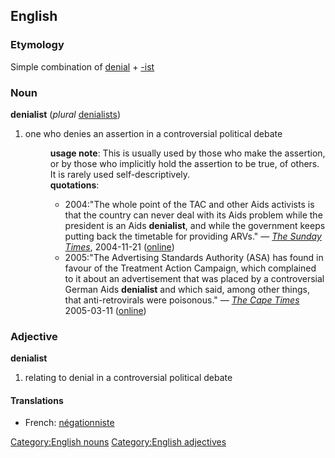 == English ==
=== Etymology ===
Simple combination of [[denial]] + [[-ist]]
=== Noun ===
[[Category:English nouns]]
'''denialist''' (''plural'' [[denialists]])
# one who denies an assertion in a controversial political debate
#:'''usage note''': This is usually used by those who make the assertion, or by those who implicitly hold the assertion to be true, of others.  It is rarely used self-descriptively.
#:'''quotations''':
#:*2004:"The whole point of the TAC and other Aids activists is that the country can never deal with its Aids problem while the president is an Aids '''denialist''', and while the government keeps putting back the timetable for providing ARVs." &mdash; ''[[w:The Sunday Times|The Sunday Times]]'', 2004-11-21 ([http://www.timesonline.co.uk/article/0,,2092-1367503,00.html online])
#:*2005:"The Advertising Standards Authority (ASA) has found in favour of the Treatment Action Campaign, which complained to it about an advertisement that was placed by a controversial German Aids '''denialist''' and which said, among other things, that anti-retrovirals were poisonous." &mdash; ''[[w:The Cape Times|The Cape Times]]'' 2005-03-11 ([http://www.capetimes.co.za/index.php?fSectionId=271&fArticleId=2443028 online])
=== Adjective ===
[[Category:English adjectives]]
'''denialist'''
# relating to denial in a controversial political debate
==== Translations ====
* French: [[négationniste]]